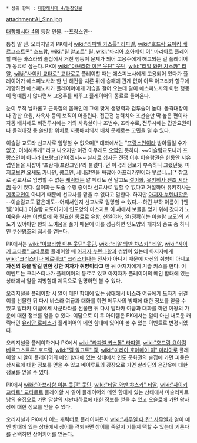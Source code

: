  * 상위 항목 : [[대항해시대 4/등장인물]]

attachment:Al_Sinn.jpg

[[대항해시대 4]]의 등장 인물. --프랑스인--

통칭 알 신. 오리지널과 PK에서 [[wiki:"라파엘 카스톨" 라파엘]], [[wiki:"호드람 요아킴 베르그스트론" 호드람]], [[wiki:"릴 알고트" 릴]], [[wiki:"마리아 호아메이 이" 마리아]]로 플레이할 때는 바스라의 술집에서 거친 행동이 문제가 되어 고용주에게 해고되는 걸 플레이어가 동료로 삼는다. PK에 [[wiki:"아브라함 이븐 웃딘" 웃딘]], [[wiki:"티알 와만 챠스카" 티알]], [[wiki:"사이키 교타로" 교타로]]로 플레이할 때는 에스피노사에게 고용되어 있다가 플레이어가 에스피노사와 한 번 해전을 치른 뒤에 승패에 관계 없이 아무 아프리카 항구에 기항하면 에스피노사가 플레이어에게 기습을 걸어 오는데 알이 에스피노사의 이런 행동이 명예롭지 않다면서 고용주를 바꾸고 플레이어의 동료로 들어온다.

눈이 무척 날카롭고 근육질의 몸매인데 그에 맞게 생명력과 검투술이 높다. 돌격대장이나 갑판 요원, 사육사 등의 보직이 어울린다. 접근전 능력치와 조선술만 딱 높은 편이라 자동 배치해도 비전투시에는 거의 사육실이나 조범수, 조타수로, 전투시에는 갑판요원이나 돌격대장 등 쓸만한 위치로 자동배치되서 배치 문제로는 고민을 덜 수 있다.

이슬람 교도라 선교사로 임명할 수 없으며[* 대화에서는 "[[프랑스]]인이라 받아들일 수가 없군, 이해해주게" 라고 나오지만 이건 아무래도 [[오역]]인 듯하다. ~~이슬람교도니까 프랑스인이 아니라 [프랑크]인이겠지~~ 실제로 십자군 전쟁 이후 이슬람권은 한동안 서유럽인들을 싸잡아 '프랑지(프랑크인)'라 불렀다. 먼 이국의 정보가 부족하니 그랬던듯. 따지고보면 요새도 [[가나]]인, [[콩고]]인, [[세네갈]]인을 싸잡아 [[아프리카]]인이라 부르니...][* 참고로 선교사로 임명할 수 없는 [[캐릭터]]는 알 페리도 신 말고도 [[설이화]], [[유키히사 겐조 시라키]] 등이 있다. 설이화는 도술 수행 중이라 선교사로 일할 수 없다고 거절하며 유키히사는 [[기독교]]인이 아니기 때문에 선교사를 맡을 수 없다고 말한다. 하지만 [[아지자 누렌나할]]은 --이슬람교도 같은데도--어째서인지 선교사로 임명할 수 있다.--하긴 부하 이름이 '[엔젤]'이다.] 이슬람 교도이기에 인도양의 마스지트 이 샤에서 보물을 얻기 위해 갔다가 노여움을 사는 이벤트에 꼭 필요한 동료로 유향, 천일야화, 알(정확히는 이슬람 교도)의 기도가 있어야만 왕의 노여움을 풀기 때문에 이를 성공하면 인도양의 패자의 증표 중 하나인 쿠샨왕조의 접시를 얻는다.

PK에서는 [[wiki:"아브라함 이븐 웃딘" 웃딘]], [[wiki:"티알 와만 챠스카" 티알]], [[wiki:"사이키 교타로" 교타로]]로 플레이할 때 [[아지자 누렌나할]]과 썸씽이 있는데 아지자에게 [[wiki:"크리스티나 에르네코" 크리스티나]]는 전사가 아니기 때문에 자신의 취향이 아니고 '''자신의 등을 맡길 만한 강한 여자가 취향이라고''' 한 뒤 아지자에게 기습 키스를 한다.
이 이벤트는 크리스티나가 플레이어의 동료로 있고 아지자가 플레이어의 메인 함대에 있는 상태에서 알을 지방함대 제독으로 임명하면 볼 수 있다.

오리지널을 플레이할 시 알이 메인 함대에 있는 상태에서 바스라 여급에게 도자기 귀걸이를 선물한 뒤 다시 바스라 여급과 대화를 하면 메두사의 방패에 대한 정보를 얻을 수 있고 말라카 여급에세 샤쿤타라를 선물한 뒤 다시 말라카 여급과 대화를 하면 여왕의 가운에 대한 정보를 얻을 수 있다. 여담으로 이 두 아이템은 PK에서는 알이 아닌 새로운 캐릭터인 [[유리안 로페스]]가 플레이어의 메인 함대에 있어야 볼 수 있는 이벤트로 변경되었다.

오리지널을 플레이하거나 PK에서 [[wiki:"라파엘 카스톨" 라파엘]], [[wiki:"호드람 요아킴 베르그스트론" 호드람]], [[wiki:"릴 알고트" 릴]], [[wiki:"마리아 호아메이 이" 마리아]]로 플레이할 시 알이 플레이어의 메인 함대에 있는 상태에서 인도 문화권의 술집에 가면 피묻은 샴시르에 대한 정보를 얻을 수 있고 베이루트의 광장으로 가면 살라딘의 은갑옷에 대한 정보를 얻을 수 있다. 

PK에서 [[wiki:"아브라함 이븐 웃딘" 웃딘]], [[wiki:"티알 와만 챠스카" 티알]], [[wiki:"사이키 교타로" 교타로]]로 플레이할 시 알이 플레이어의 메인 함대에 있는 상태에서 마술리파트남의 술집으로 가면 암살의 쟈만다하르에 대한 정보를 얻을 수 있고 오슬로에 가면 왕자상에 대한 정보를 얻을 수 있다.

오리지널과 PK에서 어느 캐릭터로 플레이하든지 [[wiki:"사무엘 다 칸" 사무엘]]과 알이 메인 함대에 있는 상태에서 상어를 격퇴하면 상어를 죽일지 기를지 택할 수 있는데 기른다를 선택하면 상어치어를 얻는다.
